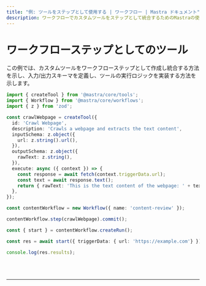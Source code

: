 ```yaml
---
title: "例: ツールをステップとして使用する | ワークフロー | Mastra ドキュメント"
description: ワークフローでカスタムツールをステップとして統合するためのMastraの使用例。
---
```



# ワークフローステップとしてのツール

この例では、カスタムツールをワークフローステップとして作成し統合する方法を示し、入力/出力スキーマを定義し、ツールの実行ロジックを実装する方法を示します。

```ts showLineNumbers copy
import { createTool } from '@mastra/core/tools';
import { Workflow } from '@mastra/core/workflows';
import { z } from 'zod';

const crawlWebpage = createTool({
  id: 'Crawl Webpage',
  description: 'Crawls a webpage and extracts the text content',
  inputSchema: z.object({
    url: z.string().url(),
  }),
  outputSchema: z.object({
    rawText: z.string(),
  }),
  execute: async ({ context }) => {
    const response = await fetch(context.triggerData.url);
    const text = await response.text();
    return { rawText: 'This is the text content of the webpage: ' + text };
  },
});

const contentWorkflow = new Workflow({ name: 'content-review' });

contentWorkflow.step(crawlWebpage).commit();

const { start } = contentWorkflow.createRun();

const res = await start({ triggerData: { url: 'https://example.com'} });

console.log(res.results);
```

<br />
<br />
<hr className="dark:border-[#404040] border-gray-300" />
<br />
<br />
<GithubLink link={'https://github.com/mastra-ai/mastra/blob/main/examples/basics/workflows/tool-as-workflow-step'} />
